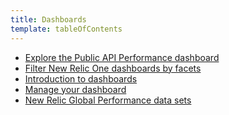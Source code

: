 ```yaml
---
title: Dashboards
template: tableOfContents
---
```


* [Explore the Public API Performance dashboard](/docs/query-your-data/explore-query-data/dashboards/explore-public-api-performance-dashboard)
* [Filter New Relic One dashboards by facets](/docs/query-your-data/explore-query-data/dashboards/filter-new-relic-one-dashboards-facets)
* [Introduction to dashboards](/docs/query-your-data/explore-query-data/dashboards/introduction-dashboards)
* [Manage your dashboard](/docs/query-your-data/explore-query-data/dashboards/manage-your-dashboard)
* [New Relic Global Performance data sets](/docs/query-your-data/explore-query-data/dashboards/new-relic-global-performance-data-sets)
